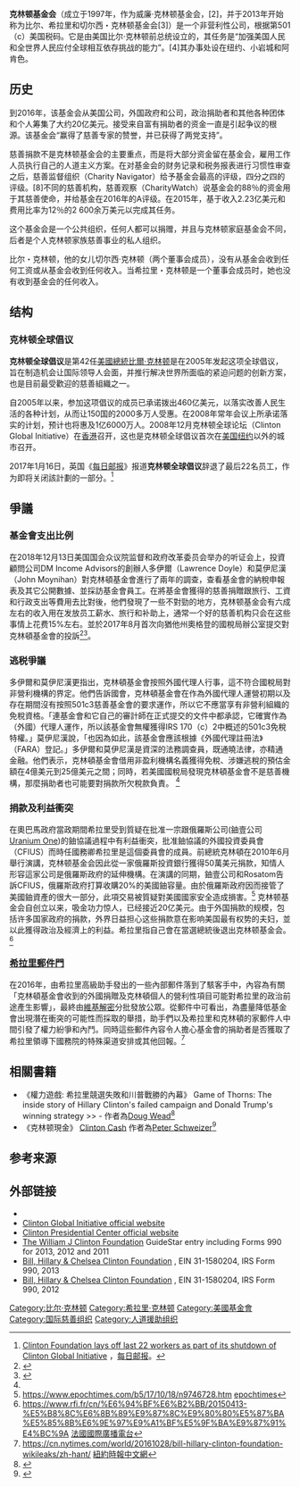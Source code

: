 {{Infobox non-profit
| name            = 克林顿基金会<br>Clinton Foundation
| image           =
| caption         =
| purpose         = 人道主义救助
| tax_id          = 
| registration_id =
| founded_date    = {{Start date and age|1997}}
| founder         = [[比尔·克林顿|比尔·克林顿]]
| dissolved       = <!-- {{End date|YYYY|MM|DD}} -->
| location        = {{USA}}纽约
| coordinates     = <!-- {{Coord|LAT|LON|display=inline,title}} -->
| origins         = 
| key_people      = {{flatlist| [[比尔·克林顿|比尔·克林顿]] (2001–现在)<br>[[希拉里·克林顿|希拉里·克林顿]] (2013–15)<br>[[切尔西·克林顿|切尔西·克林顿]] (2011–现在)<br>[[Donna_Shalala|Donna Shalala]] (主席, 2015–现在)<br>Eric Braverman (主席, 2013–2015)<br>[[Bruce_Lindsey|Bruce Lindsey]] (主席, 2004–2011)<br>[[Skip_Rutherford|Skip Rutherford]] (主席, 1997–2004)<br>[[Ira_Magaziner|Ira Magaziner]] (克林顿健康接入倡导主管)<br>[[Doug_Band|Doug Band]] (克林顿全球倡导协调员)
}}
| area_served     = 全球
| products        = 
| services        =
| focus           = 
| mission         = "To bring people together to take on the biggest challenges of the 21st century"
| method          = 
| revenue         = 2.23亿美元 (2015)
| disbursed       =  
| expenses        = 
| endowment       = 
| num_volunteers  = 
| num_employees   = 2,000 (2015)
| num_members     = 
| subsid          = 
| owner           = 
| motto           = 
| former name     =
| homepage        = {{url|http://www.clintonfoundation.org}}
| footnotes       = 
}}

'''克林顿基金会'''（成立于1997年，作为威廉·克林顿基金会，[2]，并于2013年开始称为比尔、希拉里和切尔西・克林顿基金会[3]）是一个非营利性公司，根据第501（c）美国税码。它是由美国比尔·克林顿前总统设立的，其任务是“加强美国人民和全世界人民应付全球相互依存挑战的能力”。[4]其办事处设在纽约、小岩城和阿肯色。

== 历史 ==
{{Unreferenced |time=2020-12-04T01:06:31+00:00 }}
到2016年，该基金会从美国公司，外国政府和公司，政治捐助者和其他各种团体和个人筹集了大约20亿美元。接受来自富有捐助者的资金一直是引起争议的根源。该基金会“赢得了慈善专家的赞誉，并已获得了两党支持”。

慈善捐款不是克林顿基金会的主要重点，而是将大部分资金留在基金会，雇用工作人员执行自己的人道主义方案。在对基金会的财务记录和税务报表进行习惯性审查之后，慈善监督组织（Charity Navigator）给予基金会最高的评级，四分之四的评级。[8]不同的慈善机构，慈善观察（CharityWatch）说基金会的88％的资金用于其慈善使命，并给基金在2016年的A评级。在2015年，基于收入2.23亿美元和费用比率为12％的2 600余万美元以完成其任务。

这个基金会是一个公共组织，任何人都可以捐赠，并且与克林顿家庭基金会不同，后者是个人克林顿家族慈善事业的私人组织。

比尔・克林顿，他的女儿切尔西·克林顿（两个董事会成员），没有从基金会收到任何工资或从基金会收到任何收入。当希拉里・克林顿是一个董事会成员时，她也没有收到基金会的任何收入。

== 结构 ==
=== 克林顿全球倡议 ===
'''克林顿全球倡议'''是第42任[[美國總統|美國總統]][[比爾·克林顿|比爾·克林顿]]是在2005年发起这项全球倡议，旨在制造机会让国际领导人会面，并推行解决世界所面临的紧迫问题的创新方案，也是目前最受歡迎的慈善組織之一。

自2005年以来，参加这项倡议的成员已承诺拨出460亿美元，以落实改善人民生活的各种计划，从而让150国的2000多万人受惠。在2008年常年会议上所承诺落实的计划，预计也将惠及1亿6000万人。2008年12月克林顿全球论坛（Clinton Global Initiative）在[[香港|香港]]召开，这也是克林顿全球倡议首次在[[美国|美国]][[纽约|纽约]]以外的城市召开。

2017年1月16日，英国《[[每日邮报|每日邮报]]》报道'''克林顿全球倡议'''辞退了最后22名员工，作为即将关闭該計劃的一部分。<ref>[http://www.dailymail.co.uk/news/article-4125394/Foundation-fires-staff-closes-Clinton-Global-Initiative.html Clinton Foundation lays off last 22 workers as part of its shutdown of Clinton Global Initiative] {{Wayback|url=http://www.dailymail.co.uk/news/article-4125394/Foundation-fires-staff-closes-Clinton-Global-Initiative.html |date=20201112011046 }}，[[每日邮报|每日邮报]]。</ref>

== 爭議 ==
=== 基金會支出比例 ===
在2018年12月13日美国国会众议院监督和政府改革委员会举办的听证会上，投資顧問公司DM Income Advisors的創辦人多伊爾（Lawrence Doyle）和莫伊尼漢（John Moynihan）對克林頓基金會進行了兩年的調查，查看基金會的納稅申報表及其它公開數據、並採訪基金會員工。在將基金會獲得的慈善捐贈跟旅行、工資和行政支出等費用去比對後，他們發現了一些不對勁的地方，克林顿基金会有六成左右的收入用在发放员工薪水、旅行和补助上，通常一个好的慈善机构只会在这些事情上花费15%左右。並於2017年8月首次向猶他州奧格登的國稅局辦公室提交對克林頓基金會的投訴<ref name="Katz 2020">{{cite web | last=Katz | first=Jeff | title=Andy McCabe Caught Lying? | website=RADIO.COM | date=2020-01-04 | url=https://www.radio.com/newsradiowrva/blogs/jeff-katz/andy-mccabe-caught-lying | access-date=2021-02-07 | archive-date=2021-03-09 | archive-url=https://web.archive.org/web/20210309194715/https://www.radio.com/newsradiowrva/blogs/jeff-katz/andy-mccabe-caught-lying }}</ref><ref name="Blumenthal 2021">{{cite web | last=Blumenthal | first=Sidney | title=The martyrdom of Mike Pence | website=the Guardian | date=2021-02-07 | url=http://www.theguardian.com/commentisfree/2021/feb/07/mike-pence-donald-trump-republicans-religion-evangelical | access-date=2021-02-07 | archive-date=2021-02-17 | archive-url=https://web.archive.org/web/20210217200707/https://www.theguardian.com/commentisfree/2021/feb/07/mike-pence-donald-trump-republicans-religion-evangelical }}</ref>。

=== 逃税爭議 ===
多伊爾和莫伊尼漢更指出，克林頓基金會按照外國代理人行事，這不符合國稅局對非營利機構的界定。他們告訴國會，克林頓基金會在作為外國代理人運營初期以及存在期間沒有按照501c3慈善基金會的要求運作，所以它不應當享有非營利組織的免稅資格。「連基金會和它自己的審計師在正式提交的文件中都承認，它確實作為（外國）代理人運作，所以該基金會無權獲得IRS 170（c）2中概述的501c3免稅特權。」莫伊尼漢說，「也因為如此，該基金會應該根據《外國代理註冊法》（FARA）登記。」多伊爾和莫伊尼漢是資深的法務調查員，既通曉法律，亦精通金融。他們表示，克林頓基金會借用非盈利機構名義獲得免稅、涉嫌逃稅的預估金額在4億美元到25億美元之間；同時，若美國國稅局發現克林頓基金會不是慈善機構，那麼捐助者也可能要對捐款所欠稅款負責。
<ref name="epochtimes.com"/>
=== 捐款及利益衝突 ===
在奧巴馬政府當政期間希拉里受到質疑在批准一宗跟俄羅斯公司(鈾壹公司 [[Uranium_One|Uranium One]])的鈾協議過程中有利益衝突，批准鈾協議的外國投資委員會（CFIUS）而時任國務卿希拉里是這個委員會的成員。前總統克林頓在2010年6月舉行演講，克林顿基金会因此從一家俄羅斯投資銀行獲得50萬美元捐款，知情人形容這家公司是俄羅斯政府的延伸機構。在演講的同期，鈾壹公司和Rosatom告訴CFIUS，俄羅斯政府打算收購20%的美國鈾容量。由於俄羅斯政府因而接管了美國鈾資產的很大一部分，此項交易被質疑對美國國家安全造成損害。<ref>https://www.epochtimes.com/b5/17/10/18/n9746728.htm {{Wayback|url=https://www.epochtimes.com/b5/17/10/18/n9746728.htm |date=20171022200830 }} [[epochtimes|epochtimes]]</ref>
克林顿基金会自创立以来，吸金功力惊人，已经接近20亿美元。由于外国捐款的规模，包括许多国家政府的捐款，外界日益担心这些捐款意在影响美国最有权势的夫妇，並以此獲得政治及經濟上的利益。希拉里指自己會在當選總統後退出克林顿基金会。<ref>https://www.rfi.fr/cn/%E6%94%BF%E6%B2%BB/20150413-%E5%B8%8C%E6%8B%89%E9%87%8C%E9%80%80%E5%87%BA%E5%85%8B%E6%9E%97%E9%A1%BF%E5%9F%BA%E9%87%91%E4%BC%9A {{Wayback|url=https://www.rfi.fr/cn/%E6%94%BF%E6%B2%BB/20150413-%E5%B8%8C%E6%8B%89%E9%87%8C%E9%80%80%E5%87%BA%E5%85%8B%E6%9E%97%E9%A1%BF%E5%9F%BA%E9%87%91%E4%BC%9A |date=20200203235346 }} [[法國國際廣播電台|法國國際廣播電台]]</ref>

=== [[希拉里郵件門|希拉里郵件門]] ===
在2016年，由希拉里高級助手發出的一些內部郵件落到了駭客手中，內容為有關「克林頓基金會收到的外國捐贈及克林頓個人的營利性項目可能對希拉里的政治前途產生影響」，最終由[[維基解密|維基解密]]分批發放公眾。從郵件中可看出，為盡量降低基金會出現潛在衝突的可能性而採取的舉措，助手們以及希拉里和克林頓的家郵件人中間引發了權力紛爭和內鬥。同時這些郵件內容令人擔心基金會的捐助者是否獲取了希拉里領導下國務院的特殊渠道安排或其他回報。<ref>https://cn.nytimes.com/world/20161028/bill-hillary-clinton-foundation-wikileaks/zh-hant/ {{Wayback|url=https://cn.nytimes.com/world/20161028/bill-hillary-clinton-foundation-wikileaks/zh-hant/ |date=20210915082430 }} [[紐約時報中文網|紐約時報中文網]]</ref>

== 相關書籍 ==
*《權力遊戲: 希拉里競選失敗和川普戰勝的內幕》 Game of Thorns: The inside story of Hillary Clinton's failed campaign and Donald Trump's  winning strategy >> - 作者為[[Doug_Wead|Doug Wead]]<ref>{{cite book |author1=Doug Wead |title=權力遊戲: 金拉里競選失敗和川普戰勝的內幕 Game of Thorns: The inside story of Hillary Clinton's failed campaign and Donald Trump's  winning strategy |date=2017-02-28|location=The US}}</ref>
*《克林顿現金》 [[Clinton_Cash|Clinton Cash]] 作者為[[Peter_Schweizer|Peter Schweizer]]<ref>{{cite book |author1=Peter Schweizer |title=克林顿現金 Clinton Cash |date=2015-05-05|location=The US}}</ref>

== 参考来源 ==
{{Reflist}}

==外部链接==
* {{official website|http://www.clintonfoundation.org/ }}
* [http://webarchive.loc.gov/all/20110807000555/http://www.clintonglobalinitiative.org/ Clinton Global Initiative official website]
* [http://www.clintonlibrary.gov/ Clinton Presidential Center official website]{{Wayback|url=http://www.clintonlibrary.gov/ |date=20130207112930 }}
* [http://www.guidestar.org/organizations/31-1580204/william-j-clinton-foundation.aspx  The William J Clinton Foundation] {{Wayback|url=http://www.guidestar.org/organizations/31-1580204/william-j-clinton-foundation.aspx |date=20200919145832 }} GuideStar entry including Forms 990 for 2013, 2012 and 2011
* [http://www.guidestar.org/FinDocuments/2013/311/580/2013-311580204-0b0083da-9.pdf Bill, Hillary & Chelsea Clinton Foundation] {{Wayback|url=http://www.guidestar.org/FinDocuments/2013/311/580/2013-311580204-0b0083da-9.pdf |date=20201120024700 }}, EIN 31-1580204, IRS Form 990, 2013
* [http://www.guidestar.org/FinDocuments/2012/311/580/2012-311580204-09d3e966-9.pdf Bill, Hillary & Chelsea Clinton Foundation] {{Wayback|url=http://www.guidestar.org/FinDocuments/2012/311/580/2012-311580204-09d3e966-9.pdf |date=20201208224459 }}, EIN 31-1580204, IRS Form 990, 2012

{{Authority control}}

{{DEFAULTSORT:Clinton Foundation}}
[[Category:比尔·克林顿|Category:比尔·克林顿]]
[[Category:希拉里·克林顿|Category:希拉里·克林顿]]
[[Category:美國基金會|Category:美國基金會]]
[[Category:国际慈善组织|Category:国际慈善组织]]
[[Category:人道援助组织|Category:人道援助组织]]